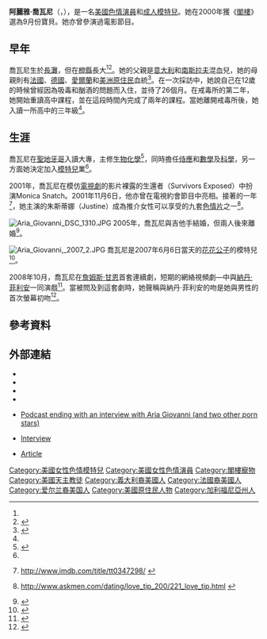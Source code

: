 {{Adult bio
|            name = 阿麗雅·喬瓦尼
|          gender = female
|           image = [[File:Aria_Giovanni_at_AVN_Awards_2011_1_(cropped).jpg|220px]]
|         caption = 喬瓦尼於2011年
|           birth = {{birth date and age|mf=yes|1977|11|3}}
|        location = {{US}}[[加利福尼亞州|加州]][[長灘_(加利福尼亞州)|長灘]]
|       birthname =
|          spouse =
|           death =
|    measurements = 34[[罩杯|DD]]-25-35<ref name=carolla>{{en}}{{cite web|url=http://adultfyi.com/read.php?ID=17092|title=Aria Giovanni on Adam Carolla|accessdate=2007-07-10|author=Gene Ross|date=2006-06-15|publisher=AdultFYI|deadurl=yes|archiveurl=https://web.archive.org/web/20070930024001/http://adultfyi.com/read.php?ID=17092|archivedate=2007-09-30}}</ref> in
|          height = {{height|ft=5|in=6|wiki=yes}}<ref name=giovanni>{{en}}{{cite web|url=http://www.ariagiovanni.com/bio.html|title=Aria Giovanni's Official Site|accessdate=2008-05-29|archive-url=https://web.archive.org/web/20110913034416/http://www.ariagiovanni.com/bio.html#|archive-date=2011-09-13|dead-url=yes}}</ref>
|          weight = {{weight|lb=124}}<ref name=giovanni/>
|       shoe size = 8<ref name=giovanni/>
|       eye color = 黑色
|      hair color = 咖啡
|    natural bust =
|           blood =
|     orientation =
|       ethnicity = [[高加索人|高加索人]]
|           alias =
| number of films =
|        homepage = http://www.ariagiovanni.com/
|            iafd = AriaGiovanni
|           egafd =
|           bgafd =
|            imdb = 1020082
|            afdb = 25322
|   eurobabeindex =
|        spelling = US
}}

'''阿麗雅·喬瓦尼'''（'''{{lang-it|Aria Giovanni}}'''，{{bd|1977年|11月3日|catIdx=Giovanni ,Aria}}），是一名[[美國|美國]][[色情演員|色情演員]]和[[成人模特兒|成人模特兒]]。她在2000年獲《[[閣樓_(雜誌)|閣樓]]》選為9月份寶貝。她亦曾參演過電影節目。

==早年==
喬瓦尼生於[[長灘_(加利福尼亞州)|長灘]]，但在[[橙縣_(加利福尼亞州)|橙縣]]長大<ref name=giovanni/><ref name=klixxx>{{en}}{{cite web|url=http://www.klixxx.com/archive/ariagiovanni.shtml|title=Aria Giovanni: Running Your Site & Being Your Own Content|accessdate=2007-07-10|author=Ed Rampell|publisher=Klixxx magazine|archive-url=https://web.archive.org/web/20070621202931/http://www.klixxx.com/archive/ariagiovanni.shtml|archive-date=2007-06-21|dead-url=yes}}</ref>。她的父親是[[意大利人|意大利]]和[[南斯拉夫人|南斯拉夫]]混血兒，她的母親則有[[法蘭西人|法國]]、[[德國人|德國]]、[[愛爾蘭人|愛爾蘭]]和[[美洲原住民|美洲原住民]]血統<ref name=ksex>{{en}}{{cite web|url=http://adultfyi.com/read.php?ID=17049 |title=Aria Giovanni Interviewed |accessdate=2007-07-10 |author=Gene Ross |date=2006-06-14 |publisher=AdultFYI |deadurl=yes |archiveurl=https://web.archive.org/web/20140429050400/http://adultfyi.com/read.php?ID=17049 |archivedate=2014-04-29 }}</ref>。在一次採訪中，她說自己在12歲的時候曾經因為吸毒和酗酒的問題而入住{{Link-en|戒毒所|drug rehabilitation}}，並待了26個月。在戒毒所的第二年，她開始重讀高中課程，並在這段時間內完成了兩年的課程。當她離開戒毒所後，她入讀一所高中的三年級<ref name=ksex/>。

==生涯==
喬瓦尼在[[聖地牙哥_(加利福尼亞州)|聖地牙哥]]入讀大專，主修[[生物化學|生物化學]]<ref name=glamour>{{en}}{{cite web|url=http://www.glamourcon.com/interview/aria.html|title=Celebrate Aria|accessdate=2007-07-10|date=2002-12-16|publisher=glamourcon.com|archive-date=2013-06-12|archive-url=https://web.archive.org/web/20130612003513/http://www.glamourcon.com/interview/aria.html|dead-url=no}}</ref>，同時擔任[[侍應|侍應]]和[[數學|數學]]及[[科學|科學]]{{Link-en|導師|tutor}}，另一方面她決定加入[[模特兒|模特兒]]業<ref name=ksex/>。

2001年，喬瓦尼在模仿[[電視劇|電視劇]]{{Link-en|生還者 (美國電視劇)|Survivor (US TV series)|生還者}}的影片裸露的生還者（Survivors Exposed）中扮演Monica Snatch。2001年11月6日，他亦曾在電視約會節目{{Link-en|水手 (電視約會節目)|Shipmates|水手}}中亮相。接著的一年<ref>{{en}}http://www.imdb.com/title/tt0347298/ {{Wayback|url=http://www.imdb.com/title/tt0347298/ |date=20180915111714 }}</ref>，她主演的朱斯蒂娜（Justine）成為{{Link-en|AskMen.com|AskMen.com}}推介女性可以享受的九套[[色情片|色情片]]之一<ref>{{en}}http://www.askmen.com/dating/love_tip_200/221_love_tip.html {{Wayback|url=http://www.askmen.com/dating/love_tip_200/221_love_tip.html |date=20181129131133 }}</ref>。

[[File:Aria_Giovanni_DSC_1310.JPG|thumb]]
2005年，喬瓦尼與吉他手{{Link-en|約翰 5|John 5 (guitarist)}}結婚，但兩人後來離婚<ref>{{en}}{{cite web|url= http://www.mtv.com/news/articles/1528102/20060406/index.jhtml?headlines=true|title= Former Marilyn Manson Guitarist John 5 Proud To Be A Loser|accessdate= 2008-10-12|author= Jon Wiederhorn|date= 2006-04-07|publisher= MTV|archive-date= 2009-07-06|archive-url= https://web.archive.org/web/20090706003817/http://www.mtv.com/news/articles/1528102/20060406/index.jhtml?headlines=true|dead-url= no}}</ref>。

[[File:Aria_Giovanni,_2007_2.JPG|thumb]]
喬瓦尼是2007年6月6日當天的[[花花公子|花花公子]]的模特兒<ref>{{en}}{{cite web |url=http://www.playboy.com/girls/hotmodels/oftheday/060607/aria-giovanni.html |title=Aria Giovanni - Model of the Day - Free Nude Pics |publisher=Playboy.com |date= |accessdate=2009-11-05 |deadurl=yes |archiveurl=https://web.archive.org/web/20091118223120/http://www.playboy.com/girls/hotmodels/oftheday/060607/aria-giovanni.html |archivedate=2009-11-18 }}</ref>。

2008年10月，喬瓦尼在[[詹姆斯·甘恩_(製片人)|詹姆斯·甘恩]]首套連續劇，短期的網絡視頻劇—{{Link-en|詹姆斯·甘恩的PG色情|James Gunn's PG Porn}}中與[[納丹·菲利安|納丹·菲利安]]一同演戲<ref>{{en}}{{cite web|url=http://www.pgporn.tv/|title=James Gunn's PG Porn|accessdate=2008-10-09|archive-url=https://web.archive.org/web/20081011023824/http://www.pgporn.tv/|archive-date=2008-10-11|dead-url=yes}}</ref>。當被問及到這套劇時，她聲稱與納丹·菲利安的吻是她與男性的首次螢幕初吻<ref>{{en}}{{cite web|url=http://www.reelpopblog.com/2008/09/pg-porn-with-ar.html|title=PG Porn with Aria Giovanni|accessdate=2008-10-09|date=2008-09-20|publisher=reelpornblog.com|deadurl=yes|archiveurl=https://web.archive.org/web/20080926031831/http://www.reelpopblog.com/2008/09/pg-porn-with-ar.html|archivedate=2008-09-26}}</ref>。

==參考資料==
{{reflist}}

==外部連結==
{{Commons category|Aria Giovanni}}
* {{official website|http://www.ariagiovanni.com}}
* {{IMDb name|1020082|Aria Giovanni}}
* {{iafd name|id=AriaGiovanni|gender=female|name=Aria Giovanni}}
* {{afdb name|id=25322|gender=female|name=Aria Giovanni}}
*{{en}}[http://www.thefutureandyou.libsyn.com/index.php?post_id=96601 Podcast ending with an interview with Aria Giovanni (and two other porn stars)] {{Wayback|url=http://www.thefutureandyou.libsyn.com/index.php?post_id=96601 |date=20100212115153 }}
*{{en}}[http://www.badmouth.net/interview-aria-giovanni/ Interview] {{Wayback|url=http://www.badmouth.net/interview-aria-giovanni/ |date=20170824052653 }}
*{{en}}[http://www.honestpornreviews.com/pornstar/ariagiovanni/ Article] {{Wayback|url=http://www.honestpornreviews.com/pornstar/ariagiovanni/ |date=20100106153421 }}

{{DEFAULTSORT:Giovanni, Aria}}
[[Category:美國女性色情模特兒|Category:美國女性色情模特兒]]
[[Category:美國女性色情演員|Category:美國女性色情演員]]
[[Category:閣樓寵物|Category:閣樓寵物]]
[[Category:美國天主教徒|Category:美國天主教徒]]
[[Category:義大利裔美國人|Category:義大利裔美國人]]
[[Category:法國裔美國人|Category:法國裔美國人]]
[[Category:爱尔兰裔美国人|Category:爱尔兰裔美国人]]
[[Category:美國原住民人物|Category:美國原住民人物]]
[[Category:加利福尼亞州人|Category:加利福尼亞州人]]